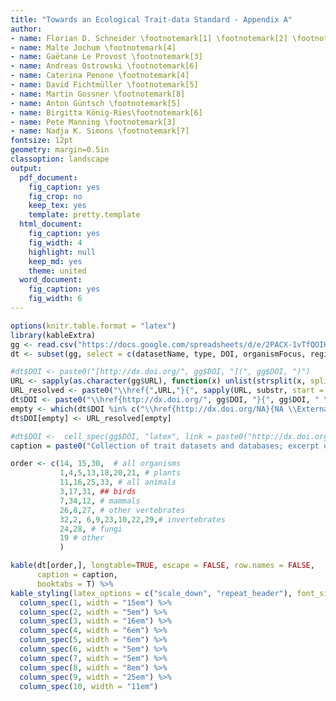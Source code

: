 ```yaml
---
title: "Towards an Ecological Trait-data Standard - Appendix A"
author:
- name: Florian D. Schneider \footnotemark[1] \footnotemark[2] \footnotemark[3]
- name: Malte Jochum \footnotemark[4]
- name: Gaëtane Le Provost \footnotemark[3]
- name: Andreas Ostrowski \footnotemark[6]
- name: Caterina Penone \footnotemark[4]
- name: David Fichtmüller \footnotemark[5]
- name: Martin Gossner \footnotemark[8]
- name: Anton Güntsch \footnotemark[5]
- name: Birgitta König-Ries\footnotemark[6]
- name: Pete Manning \footnotemark[3]
- name: Nadja K. Simons \footnotemark[7]
fontsize: 12pt
geometry: margin=0.5in
classoption: landscape
output:
  pdf_document:
    fig_caption: yes
    fig_crop: no
    keep_tex: yes
    template: pretty.template
  html_document:
    fig_caption: yes
    fig_width: 4
    highlight: null
    keep_md: yes
    theme: united
  word_document:
    fig_caption: yes
    fig_width: 6
---
```


\renewcommand{\thefootnote}{\fnsymbol{footnote}}

\footnotetext[1]{Corresponding author: florian.dirk.schneider@gmail.com}
\footnotetext[2]{Institute of Linguistics and Literary Studies, Technische Universität Darmstadt, Darmstadt, Germany}
\footnotetext[3]{Senckenberg Biodiversity and Climate Research Centre (BiK-F) Frankfurt am Main, Germany}
\footnotetext[4]{Institute of Plant Sciences, University of Bern, Bern, Switzerland}
\footnotetext[5]{Botanic Garden and Botanical Museum Berlin, Freie Universität Berlin, Berlin, Germany}
\footnotetext[6]{Department of Mathematics and Computer Science, Friedrich-Schiller-Universität Jena, Jena, Germany}
\footnotetext[8]{Forest Entomology, Swiss Federal Research Institute WSL, Birmensdorf, Switzerland} <!--  Zürcherstrasse 111, CH-8903 -->
\footnotetext[7]{Chair for Terrestrial Ecology, Department of Ecology and Ecosystemmanagement,
Technische Universität München, Freising, Germany}

\newpage

\renewcommand{\thetable}{A\arabic{table}}

```r
options(knitr.table.format = "latex")
library(kableExtra)
gg <- read.csv("https://docs.google.com/spreadsheets/d/e/2PACX-1vTfQOIHjJv5x_YHgq14DR7VLTvycfsl2Njj2Ip4p2a5kca8AX5t5cmaial6Bg-MX9pBDOJaJfnlR7Qj/pub?output=csv", encoding = "UTF-8")
dt <- subset(gg, select = c(datasetName, type, DOI, organismFocus, regionalFocus, NumberTaxa, NumberTraits, Responsible, CiteAs, TermsOfUse))

#dt$DOI <- paste0("[http://dx.doi.org/", gg$DOI, "](", gg$DOI, ")")
URL <- sapply(as.character(gg$URL), function(x) unlist(strsplit(x, split = "\n"))[1] )
URL_resolved <- paste0("\\href{",URL,"}{", sapply(URL, substr, start = 1, stop = 30), "... \\ExternalLink} ") #
dt$DOI <- paste0("\\href{http://dx.doi.org/", gg$DOI, "}{", gg$DOI, " \\ExternalLink} ") 
empty <- which(dt$DOI %in% c("\\href{http://dx.doi.org/NA}{NA \\ExternalLink} ", "\\href{http://dx.doi.org/}{ \\ExternalLink} "))
dt$DOI[empty] <- URL_resolved[empty]

#dt$DOI <-  cell_spec(gg$DOI, "latex", link = paste0("http://dx.doi.org/", gg$DOI ) )
caption = paste0("Collection of trait datasets and databases; excerpt of the living spreadsheet at https://goo.gl/QxzfHy (access date ", format(Sys.time(), '%Y-%m-%d'), ")")

order <- c(14, 15,30,  # all organisms
           1,4,5,13,18,20,21, # plants
           11,16,25,33, # all animals
           3,17,31, ## birds
           7,34,12, # mammals
           26,8,27, # other vertebrates
           32,2, 6,9,23,10,22,29,# invertebrates
           24,28, # fungi
           19 # other
           )

kable(dt[order,], longtable=TRUE, escape = FALSE, row.names = FALSE,
      caption = caption,
      booktabs = T) %>%
kable_styling(latex_options = c("scale_down", "repeat_header"), font_size = 6) %>%
  column_spec(1, width = "15em") %>%
  column_spec(2, width = "5em") %>%
  column_spec(3, width = "16em") %>%
  column_spec(4, width = "6em") %>%
  column_spec(5, width = "6em") %>%
  column_spec(6, width = "5em") %>%
  column_spec(7, width = "5em") %>%
  column_spec(8, width = "8em") %>%
  column_spec(9, width = "25em") %>%
  column_spec(10, width = "11em") 
```

